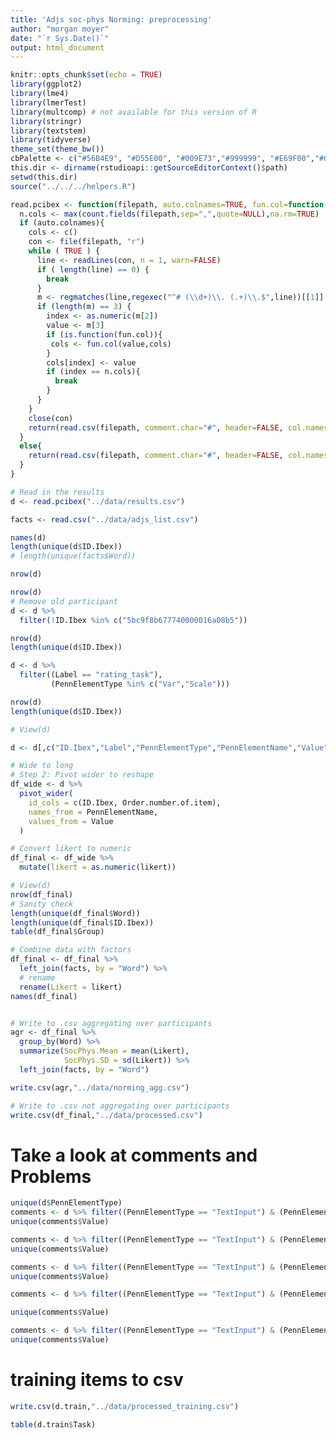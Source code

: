 ```yaml
---
title: 'Adjs soc-phys Norming: preprocessing'
author: "morgan moyer"
date: "`r Sys.Date()`"
output: html_document
---
```


```r
knitr::opts_chunk$set(echo = TRUE)
library(ggplot2)
library(lme4)
library(lmerTest)
library(multcomp) # not available for this version of R
library(stringr)
library(textstem)
library(tidyverse)
theme_set(theme_bw())
cbPalette <- c("#56B4E9", "#D55E00", "#009E73","#999999", "#E69F00","#009E73","#56B4E9", "#D55E00", "#009E73","#999999", "#E69F00","#009E73","#56B4E9", "#D55E00", "#009E73","#999999", "#E69F00","#009E73","#56B4E9", "#D55E00", "#009E73","#999999", "#E69F00","#009E73")
this.dir <- dirname(rstudioapi::getSourceEditorContext()$path)
setwd(this.dir)
source("../../../helpers.R")
```


```r
read.pcibex <- function(filepath, auto.colnames=TRUE, fun.col=function(col,cols){cols[cols==col]<-paste(col,"Ibex",sep=".");return(cols)}) {
  n.cols <- max(count.fields(filepath,sep=",",quote=NULL),na.rm=TRUE)
  if (auto.colnames){
    cols <- c()
    con <- file(filepath, "r")
    while ( TRUE ) {
      line <- readLines(con, n = 1, warn=FALSE)
      if ( length(line) == 0) {
        break
      }
      m <- regmatches(line,regexec("^# (\\d+)\\. (.+)\\.$",line))[[1]]
      if (length(m) == 3) {
        index <- as.numeric(m[2])
        value <- m[3]
        if (is.function(fun.col)){
         cols <- fun.col(value,cols)
        }
        cols[index] <- value
        if (index == n.cols){
          break
        }
      }
    }
    close(con)
    return(read.csv(filepath, comment.char="#", header=FALSE, col.names=cols))
  }
  else{
    return(read.csv(filepath, comment.char="#", header=FALSE, col.names=seq(1:n.cols)))
  }
}

# Read in the results
d <- read.pcibex("../data/results.csv")

facts <- read.csv("../data/adjs_list.csv")

names(d)
length(unique(d$ID.Ibex))
# length(unique(facts$Word))

nrow(d)

```

```r
nrow(d)
# Remove old participant
d <- d %>% 
  filter(!ID.Ibex %in% c("5bc9f8b677740000016a08b5"))

nrow(d)
length(unique(d$ID.Ibex))

d <- d %>% 
  filter((Label == "rating_task"),
         (PennElementType %in% c("Var","Scale"))) 

nrow(d)
length(unique(d$ID.Ibex))

# View(d)

d <- d[,c("ID.Ibex","Label","PennElementType","PennElementName","Value","Order.number.of.item")]

# Wide to long 
# Step 2: Pivot wider to reshape
df_wide <- d %>%
  pivot_wider(
    id_cols = c(ID.Ibex, Order.number.of.item),
    names_from = PennElementName,
    values_from = Value
  )

# Convert likert to numeric
df_final <- df_wide %>%
  mutate(likert = as.numeric(likert))

# View(d)
nrow(df_final)
# Sanity check
length(unique(df_final$Word))
length(unique(df_final$ID.Ibex))
table(df_final$Group)

# Combine data with factors
df_final <- df_final %>% 
  left_join(facts, by = "Word") %>% 
  # rename
  rename(Likert = likert)
names(df_final)


# Write to .csv aggregating over participants
agr <- df_final %>% 
  group_by(Word) %>% 
  summarize(SocPhys.Mean = mean(Likert),
            SocPhys.SD = sd(Likert)) %>% 
  left_join(facts, by = "Word")

write.csv(agr,"../data/norming_agg.csv")

# Write to .csv not aggregating over participants
write.csv(df_final,"../data/processed.csv")

```


# Take a look at comments and Problems
```r
unique(d$PennElementType)
comments <- d %>% filter((PennElementType == "TextInput") & (PennElementName == "Comments"))
unique(comments$Value)

comments <- d %>% filter((PennElementType == "TextInput") & (PennElementName == "Problems"))
unique(comments$Value)

comments <- d %>% filter((PennElementType == "TextInput") & (PennElementName == "NativeLang"))
unique(comments$Value)

comments <- d %>% filter((PennElementType == "TextInput") & (PennElementName == "OtherLangs"))

unique(comments$Value)

comments <- d %>% filter((PennElementType == "TextInput") & (PennElementName == "Gender"))
unique(comments$Value)
```



# training items to csv

```r


write.csv(d.train,"../data/processed_training.csv")

table(d.train$Task)

```
